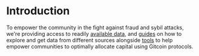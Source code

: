 # Introduction

To empower the community in the fight against fraud and sybil attacks, we're providing access to readily [available data](/downloads/grant_rounds), and [guides](/guides/deSoc_graphQL_data) on how to explore and get data from different sources alongside [tools](/tools) to help empower communities to optimally allocate capital using Gitcoin protocols.

